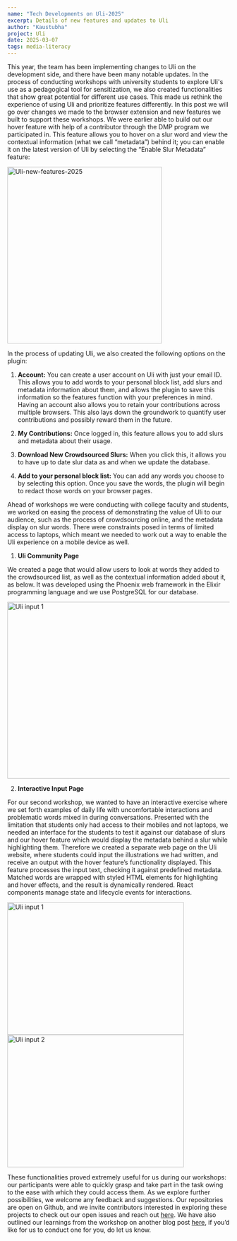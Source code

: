 ```yaml
---
name: "Tech Developments on Uli-2025"
excerpt: Details of new features and updates to Uli
author: "Kaustubha"
project: Uli
date: 2025-03-07
tags: media-literacy
---
```



This year, the team has been implementing changes to Uli on the development side, and there have been many notable updates. In the process of conducting workshops with university students to explore Uli's use as a pedagogical tool for sensitization, we also created functionalities that show great potential for different use cases. This made us rethink the experience of using Uli and prioritize features differently. In this post we will go over changes we made to the browser extension and new features we built to support these workshops. 
We were earlier able to build out our hover feature with help of a contributor through the DMP program we participated in. This feature allows you to hover on a slur word and view the contextual information (what we call “metadata”) behind it; you can enable it on the latest version of Uli by selecting the “Enable Slur Metadata” feature:

<div style={{ display: "flex", justifyContent: "center", alignItems: "center" }}>
  <img src={require("../images/Uli-new-features-2025.png").default} alt="Uli-new-features-2025" width="350" height="400" style={{ border: "1px solid black" }} />
</div>

In the process of updating Uli, we also created the following options on the plugin:

1. **Account:** You can create a user account on Uli with just your email ID. This allows you to add words to your personal block list, add slurs and metadata information about them, and allows the plugin to save this information so the features function with your preferences in mind. Having an account also allows you to retain your contributions across multiple browsers. This also lays down the groundwork to quantify user contributions and possibly reward them in the future.
   
3. **My Contributions:** Once logged in, this feature allows you to add slurs and metadata about their usage.
   
4. **Download New Crowdsourced Slurs:** When you click this, it allows you to have up to date slur data as and when we update the database.
   
5. **Add to your personal block list:** You can add any words you choose to by selecting this option. Once you save the words, the plugin will begin to redact those words on your browser pages.

Ahead of workshops we were conducting with college faculty and students, we worked on easing the process of demonstrating the value of Uli to our audience, such as the process of crowdsourcing online, and the metadata display on slur words. There were constraints posed in terms of limited access to laptops, which meant we needed to work out a way to enable the Uli experience on a mobile device as well.

1. **Uli Community Page**

We created a page that would allow users to look at words they added to the crowdsourced list, as well as the contextual information added about it, as below. It was  developed using the Phoenix web framework in the Elixir programming language and we use PostgreSQL for our database.

<div className="w-full">
<img src={uliCommunityPage} alt="Uli input 1" width="800" height="400" style={{ border: "1px solid black" }} />
</div>


2. **Interactive Input Page**

For our second workshop, we wanted to have an interactive exercise where we set forth examples of daily life with uncomfortable interactions and problematic words mixed in during conversations.
Presented with the limitation that students only had access to their mobiles and not laptops, we needed an interface for the students to test it against our database of slurs and our hover feature which would display the metadata behind a slur while highlighting them.
Therefore we created a separate web page on the Uli website, where students could input the illustrations we had written, and receive an output with the hover feature’s functionality displayed.
This feature processes the input text, checking it against predefined metadata. Matched words are wrapped with styled HTML elements for highlighting and hover effects, and the result is dynamically rendered.
React components manage state and lifecycle events for interactions.
     
<div className="w-full">
  <img src={uliInput1} alt="Uli input 1" width="400" height="300" style={{ border: "1px solid black" }} />
  <img src={uliInput2} alt="Uli input 2" width="400" height="300" style={{ border: "1px solid black" }} />
</div>

These functionalities proved extremely useful for us during our workshops: our participants were able to quickly grasp and take part in the task owing to the ease with which they could access them. 
As we explore further possibilities, we welcome any feedback and suggestions. Our repositories are open on Github, and we invite contributors interested in exploring these projects to check out our open issues and reach out [here](https://github.com/tattle-made/Uli/issues).
We have also outlined our learnings from the workshop on another blog post [here](https://uli.tattle.co.in/blog/Uli-workshop/), if you’d like for us to conduct one for you, do let us know.

